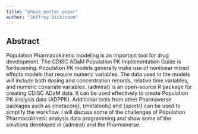 ```yaml
---
title: "phuse_poster_paper"
author: "Jeffrey Dickinson"
---
```


## Abstract

Population Pharmacokinetic modeling is an important tool for drug development. The CDISC ADaM Population PK Implementation Guide is forthcoming. Population PK models generally make use of nonlinear mixed effects models that require numeric variables. The data used in the models will include both dosing and concentration records, relative time variables, and numeric covariate variables. {admiral} is an open-source R package for creating CDISC ADaM data. It can be used effectively to create Population PK analysis data (ADPPK). Additional tools from other Pharmaverse packages such as {metacore}, {metatools} and {xportr} can be used to simplify the workflow. I will discuss some of the challenges of Population Pharmacokinetic analysis data programming and show some of the solutions developed in {admiral} and the Pharmaverse.
